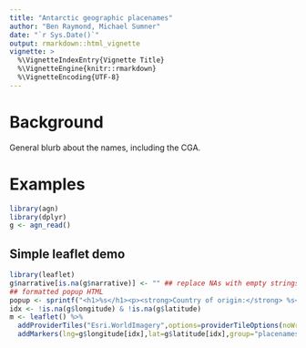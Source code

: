 ```yaml
---
title: "Antarctic geographic placenames"
author: "Ben Raymond, Michael Sumner"
date: "`r Sys.Date()`"
output: rmarkdown::html_vignette
vignette: >
  %\VignetteIndexEntry{Vignette Title}
  %\VignetteEngine{knitr::rmarkdown}
  %\VignetteEncoding{UTF-8}
---
```


# Background

General blurb about the names, including the CGA.

# Examples

```r
library(agn)
library(dplyr)
g <- agn_read()
```

## Simple leaflet demo
```r
library(leaflet)
g$narrative[is.na(g$narrative)] <- "" ## replace NAs with empty strings
## formatted popup HTML
popup <- sprintf("<h1>%s</h1><p><strong>Country of origin:</strong> %s<br />Longitude %g, latitude %g</p><p>%s</p>",g$place_name,g$country_name,g$longitude,g$latitude,g$narrative)
idx <- !is.na(g$longitude) & !is.na(g$latitude)
m <- leaflet() %>%
  addProviderTiles("Esri.WorldImagery",options=providerTileOptions(noWrap=TRUE)) %>%
  addMarkers(lng=g$longitude[idx],lat=g$latitude[idx],group="placenames",clusterOptions = markerClusterOptions(),popup=popup[idx],label=g$place_name,labelOptions=labelOptions(textOnly=TRUE))
```
